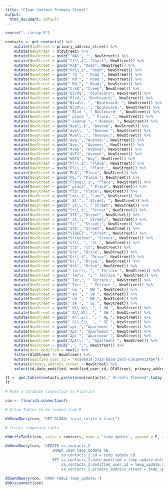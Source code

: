 ```yaml
---
title: "Clean Contact Primary Street"
output:
  html_document: default
---
```

```r
source("../setup.R")
```
```r

contacts <- get.contacts() %>%
    mutate(OldStreet = primary_address_street) %>%
    mutate(NewStreet = OldStreet) %>%
    mutate(NewStreet = gsub("^NA$", "", NewStreet)) %>%
    mutate(NewStreet = gsub("Ct\\.$", "Court", NewStreet)) %>%
    mutate(NewStreet = gsub("Rd$", "Road", NewStreet)) %>%
    mutate(NewStreet = gsub("Rd\\.$", "Road", NewStreet)) %>%
    mutate(NewStreet = gsub(" rd ", " Road ", NewStreet)) %>%
    mutate(NewStreet = gsub(" Rd ", " Road ", NewStreet)) %>%
    mutate(NewStreet = gsub(" Rd,", " Road;", NewStreet)) %>%
    mutate(NewStreet = gsub("Crk$", "Creek", NewStreet)) %>%
    mutate(NewStreet = gsub("Blvd$", "Boulevard", NewStreet)) %>%
    mutate(NewStreet = gsub("Blvd,", "Boulevard;", NewStreet)) %>%
    mutate(NewStreet = gsub("Blvd\\. ", "Boulevard; ", NewStreet)) %>%
    mutate(NewStreet = gsub("Blvd\\.;", "Boulevard;", NewStreet)) %>%
    mutate(NewStreet = gsub(" Blvd ", " Boulevard; ", NewStreet)) %>%
    mutate(NewStreet = gsub(" place ", " Place; ", NewStreet)) %>%
    mutate(NewStreet = gsub(" avenue ", " Avenue; ", NewStreet)) %>%
    mutate(NewStreet = gsub("Ave\\.$", "Avenue", NewStreet)) %>%
    mutate(NewStreet = gsub("Ave\\. ", "Avenue ", NewStreet)) %>%
    mutate(NewStreet = gsub("Ave\\.;", "Avenue;", NewStreet)) %>%
    mutate(NewStreet = gsub("Ave;", "Avenue;", NewStreet)) %>%
    mutate(NewStreet = gsub("Ave,", "Avenue;", NewStreet)) %>%
    mutate(NewStreet = gsub("Ave$", "Avenue", NewStreet)) %>%
    mutate(NewStreet = gsub("AVE$", "Avenue", NewStreet)) %>%
    mutate(NewStreet = gsub("WAY$", "Way", NewStreet)) %>%
    mutate(NewStreet = gsub("Pl\\.$", "Place", NewStreet)) %>%
    mutate(NewStreet = gsub("Pl\\.;", "Place;", NewStreet)) %>%
    mutate(NewStreet = gsub("PL$", "Place", NewStreet)) %>%
    mutate(NewStreet = gsub("PL;", "Place;", NewStreet)) %>%
    mutate(NewStreet = gsub("Place\\.$", "Place", NewStreet)) %>%
    mutate(NewStreet = gsub(" place", " Place", NewStreet)) %>%
    mutate(NewStreet = gsub("Pl$", "Place", NewStreet)) %>%
    mutate(NewStreet = gsub("Ln\\.$", "Lane", NewStreet)) %>%
    mutate(NewStreet = gsub(" St ", " Street; ", NewStreet)) %>%
    mutate(NewStreet = gsub(" St\\.", " Street", NewStreet)) %>%
    mutate(NewStreet = gsub("St\\.$", "Street", NewStreet)) %>%
    mutate(NewStreet = gsub("ST$", "Street", NewStreet)) %>%
    mutate(NewStreet = gsub(" st,", " Street;", NewStreet)) %>%
    mutate(NewStreet = gsub("St;", "Street;", NewStreet)) %>%
    mutate(NewStreet = gsub("St$", "Street", NewStreet)) %>%
    mutate(NewStreet = gsub("STREET", "Street", NewStreet)) %>%
    mutate(NewStreet = gsub("Streeteet", "Street", NewStreet)) %>%
    mutate(NewStreet = gsub("st\\. ", "st ", NewStreet)) %>%
    mutate(NewStreet = gsub("st$", "st", NewStreet)) %>%
    mutate(NewStreet = gsub("Dr$", "Drive", NewStreet)) %>%
    mutate(NewStreet = gsub("Dr\\.$", "Drive", NewStreet)) %>%
    mutate(NewStreet = gsub("Dr,", "Drive;", NewStreet)) %>%
    mutate(NewStreet = gsub("dr$", "Drive", NewStreet)) %>%
    mutate(NewStreet = gsub(" terr\\. ", " Terrace ", NewStreet)) %>%
    mutate(NewStreet = gsub(" Ter\\. ", " Terrace ", NewStreet)) %>%
    mutate(NewStreet = gsub(" Ter,", " Terrace;", NewStreet)) %>%
    mutate(NewStreet = gsub(" Terr ", " Terrace ", NewStreet)) %>%
    mutate(NewStreet = gsub(" nw ", " NW ", NewStreet)) %>%
    mutate(NewStreet = gsub(" sw ", " SW ", NewStreet)) %>%
    mutate(NewStreet = gsub(" ne ", " NE ", NewStreet)) %>%
    mutate(NewStreet = gsub(" se ", " SE ", NewStreet)) %>%
    mutate(NewStreet = gsub(" N\\.W\\. ", " NW ", NewStreet)) %>%
    mutate(NewStreet = gsub(" S\\.W\\. ", " SW ", NewStreet)) %>%
    mutate(NewStreet = gsub(" N\\.E\\. ", " NE ", NewStreet)) %>%
    mutate(NewStreet = gsub(" S\\.E\\. ", " SE ", NewStreet)) %>%
    mutate(NewStreet = gsub("apt ", "Apartment ", NewStreet)) %>%
    mutate(NewStreet = gsub("Apt ", "Apartment ", NewStreet)) %>%
    mutate(NewStreet = gsub("Apt ", "Apartment ", NewStreet)) %>%
    mutate(NewStreet = gsub("Apt\\. ", "Apartment ", NewStreet)) %>%
    mutate(NewStreet = gsub(",", ";", NewStreet)) %>%
    mutate(date_modified = now()) %>%
    filter(OldStreet != NewStreet) %>%
    mutate(modified_user_id = "4cde6014-5735-b6a8-2975-63e1844134be") %>%
    mutate(primary_address_street = NewStreet) %>%
    select(id,date_modified, modified_user_id, OldStreet, primary_address_street)

ft <- goc.table(contacts,paste(nrow(contacts)," Streets Cleaned",today()))
ft
```
``` r

# Make a database connection to Flourish

con <- flourish.connection()

# Allow Tables to be loaded from R

dbSendQuery(con, "SET GLOBAL local_infile = true;")

# Create temporary table

dbWriteTable(con, value = contacts, name = 'temp_update', append = F, row.names = F)

dbSendQuery(con, 'UPDATE sa_contacts_2
                     INNER JOIN temp_update ON
                         sa_contacts_2.id = temp_update.id
                     SET sa_contacts_2.date_modified = temp_update.date_modified,
                         sa_contacts_2.modified_user_id = temp_update.modified_user_id,
                         sa_contacts_2.primary_address_street = temp_update.primary_address_street;')

dbSendQuery(con, 'DROP TABLE temp_update;')
dbDisconnect(con)

```